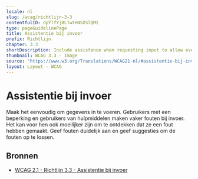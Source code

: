 ```yaml
---
locale: nl
slug: /wcag/richtlijn-3-3
contentfulID: dpYlfYjBLTwtHN5XSlQMI
type: pageGuidelinePage
title: Assistentie bij invoer
prefix: Richtlijn
chapter: 3.3
shortDescription: Include assistance when requesting input to allow everyone to input correct information.
thumbnail: WCAG 3.3 - Image
source: "https://www.w3.org/Translations/WCAG21-nl/#assistentie-bij-invoer"
layout: Layout - WCAG
---
```


# Assistentie bij invoer

Maak het eenvoudig om gegevens in te voeren. Gebruikers met een beperking en gebruikers van hulpmiddelen maken vaker fouten bij invoer. Het kan voor hen ook moeilijker zijn om te ontdekken dat ze een fout hebben gemaakt. Geef fouten duidelijk aan en geef suggesties om de fouten op te lossen.

## Bronnen

- [WCAG 2.1 - Richtlijn 3.3 - Assistentie bij invoer](https://www.w3.org/Translations/WCAG21-nl/#assistentie-bij-invoer)